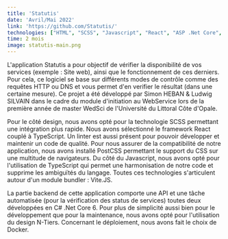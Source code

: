 ```yaml
---
title: 'Statutis'
date: 'Avril/Mai 2022'
link: 'https://github.com/Statutis/'
technologies: ["HTML", "SCSS", "Javascript", "React", "ASP .Net Core", "PostgreSQL", "Figma", "Docker"]
time: 2 mois
image: statutis-main.png
---
```

L'application Statutis a pour objectif de vérifier la disponibilité de vos services (exemple : Site web), ainsi que le
fonctionnement de ces derniers. Pour cela, ce logiciel se base sur différents modes de contrôle comme des requêtes
HTTP ou DNS et vous permet d'en verifier le résultat (dans une certaine mesure). Ce projet a été développé par Simon
HEBAN & Ludwig SILVAIN dans le cadre du module d'initiation au WebService lors de la première année de master WedSci de
l'Université du Littoral Côte d'Opale.


Pour le côté design, nous avons opté pour la technologie SCSS permettant une intégration plus rapide. Nous avons
sélectionné le framework React couplé à TypeScript. Un linter est aussi présent pour pouvoir développer et maintenir un code de qualité.
Pour nous assurer de la compatibilité de notre application, nous avons installé PostCSS permettant le support du
CSS sur une multitude de navigateurs. Du côté du Javascript, nous avons opté pour l'utilisation de TypeScript qui permet
une harmonisation de notre code et supprime les ambiguïtés du langage. Toutes ces technologies s'articulent autour d'un
module bundler : Vite.JS.


La partie backend de cette application comporte une API et une tâche automatisée (pour la vérification des status de
services) toutes deux développées en C# .Net Core 6. Pour plus de simplicité aussi bien pour le développement que pour la
maintenance, nous avons opté pour l'utilisation du design N-Tiers. Concernant le déploiement, nous avons fait le choix de
Docker.

